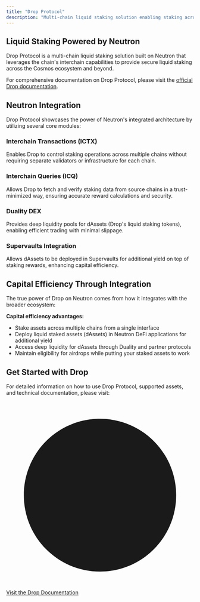 ```yaml
---
title: "Drop Protocol"
description: "Multi-chain liquid staking solution enabling staking across the cosmos ecosystem"
---
```


## Liquid Staking Powered by Neutron

<div className="p-4 border-l-4 border-primary bg-primary/5 rounded my-6">
  Drop Protocol is a multi-chain liquid staking solution built on Neutron that leverages the chain's interchain capabilities to provide secure liquid staking across the Cosmos ecosystem and beyond.
</div>

For comprehensive documentation on Drop Protocol, please visit the [official Drop documentation](https://docs.drop.money/).

## Neutron Integration

Drop Protocol showcases the power of Neutron's integrated architecture by utilizing several core modules:

<div className="grid grid-cols-1 md:grid-cols-2 gap-6 mt-8">
  <div className="flex flex-col p-6 border border-gray-200 dark:border-gray-800 rounded-lg">
    <h3 className="text-xl font-semibold mb-2">Interchain Transactions (ICTX)</h3>
    <p className="mb-4">Enables Drop to control staking operations across multiple chains without requiring separate validators or infrastructure for each chain.</p>
  </div>
  
  <div className="flex flex-col p-6 border border-gray-200 dark:border-gray-800 rounded-lg">
    <h3 className="text-xl font-semibold mb-2">Interchain Queries (ICQ)</h3>
    <p className="mb-4">Allows Drop to fetch and verify staking data from source chains in a trust-minimized way, ensuring accurate reward calculations and security.</p>
  </div>
  
  <div className="flex flex-col p-6 border border-gray-200 dark:border-gray-800 rounded-lg">
    <h3 className="text-xl font-semibold mb-2">Duality DEX</h3>
    <p className="mb-4">Provides deep liquidity pools for dAssets (Drop's liquid staking tokens), enabling efficient trading with minimal slippage.</p>
  </div>
  
  <div className="flex flex-col p-6 border border-gray-200 dark:border-gray-800 rounded-lg">
    <h3 className="text-xl font-semibold mb-2">Supervaults Integration</h3>
    <p className="mb-4">Allows dAssets to be deployed in Supervaults for additional yield on top of staking rewards, enhancing capital efficiency.</p>
  </div>
</div>

## Capital Efficiency Through Integration

The true power of Drop on Neutron comes from how it integrates with the broader ecosystem:

<div className="p-4 border-l-4 border-primary bg-primary/5 rounded my-6">
  <strong>Capital efficiency advantages:</strong>
  <ul className="mt-2">
    <li>Stake assets across multiple chains from a single interface</li>
    <li>Deploy liquid staked assets (dAssets) in Neutron DeFi applications for additional yield</li>
    <li>Access deep liquidity for dAssets through Duality and partner protocols</li>
    <li>Maintain eligibility for airdrops while putting your staked assets to work</li>
  </ul>
</div>

## Get Started with Drop

For detailed information on how to use Drop Protocol, supported assets, and technical documentation, please visit:

<div className="flex items-center justify-center p-8 my-8 border border-gray-200 dark:border-gray-800 rounded-lg">
  <a href="https://docs.drop.money/" target="_blank" className="flex items-center text-primary text-xl font-semibold">
    <svg xmlns="http://www.w3.org/2000/svg" viewBox="0 0 24 24" fill="currentColor" className="w-6 h-6 mr-2">
      <path fillRule="evenodd" d="M12 2.25c-5.385 0-9.75 4.365-9.75 9.75s4.365 9.75 9.75 9.75 9.75-4.365 9.75-9.75S17.385 2.25 12 2.25zm-.53 14.03a.75.75 0 001.06 0l3-3a.75.75 0 10-1.06-1.06l-1.72 1.72V8.25a.75.75 0 00-1.5 0v5.69l-1.72-1.72a.75.75 0 00-1.06 1.06l3 3z" clipRule="evenodd" />
    </svg>
    Visit the Drop Documentation
  </a>
</div> 